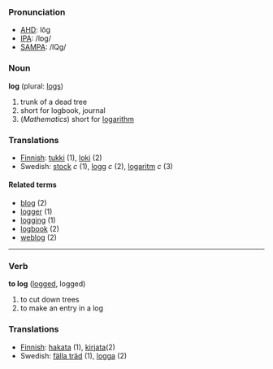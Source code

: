 ===Pronunciation===
*[[w:AHD|AHD]]: lŏg
*[[w:IPA|IPA]]: /lɒg/
*[[w:SAMPA|SAMPA]]: /lQg/

===Noun===
'''log''' (plural: [[logs]])

# trunk of a dead tree
# short for logbook, journal
# (''Mathematics'') short for [[logarithm]]

===Translations===
*[[Finnish]]: [[tukki]] (1), [[loki]] (2)
*Swedish: [[stock#Swedish|stock]] ''c'' (1), [[logg]] ''c'' (2), [[logaritm]] ''c'' (3)

====Related terms====
*[[blog]] (2)
*[[logger]] (1)
*[[logging]] (1)
*[[logbook]] (2)
*[[weblog]] (2)

----

===Verb===
'''to log''' ([[logged]], logged)

# to cut down trees
# to make an entry in a log

===Translations===
*[[Finnish]]: [[hakata]] (1), [[kirjata]](2)
*Swedish: [[fälla träd]] (1), [[logga]] (2)
